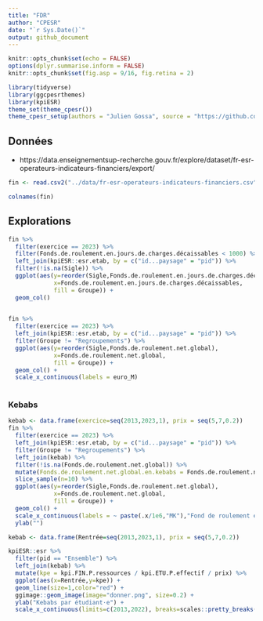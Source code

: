 ```yaml
---
title: "FDR"
author: "CPESR"
date: "`r Sys.Date()`"
output: github_document
---
```


```r
knitr::opts_chunk$set(echo = FALSE)
options(dplyr.summarise.inform = FALSE)
knitr::opts_chunk$set(fig.asp = 9/16, fig.retina = 2)

library(tidyverse)
library(ggcpesrthemes)
library(kpiESR)
theme_set(theme_cpesr())
theme_cpesr_setup(authors = "Julien Gossa", source = "https://github.com/cpesr/RFC/")
```

## Données 

- https://data.enseignementsup-recherche.gouv.fr/explore/dataset/fr-esr-operateurs-indicateurs-financiers/export/

```r
fin <- read.csv2("../data/fr-esr-operateurs-indicateurs-financiers.csv", dec='.')

colnames(fin)
```

## Explorations

```r
fin %>%
  filter(exercice == 2023) %>%
  filter(Fonds.de.roulement.en.jours.de.charges.décaissables < 1000) %>%
  left_join(kpiESR::esr.etab, by = c("id...paysage" = "pid")) %>%
  filter(!is.na(Sigle)) %>%
  ggplot(aes(y=reorder(Sigle,Fonds.de.roulement.en.jours.de.charges.décaissables),
             x=Fonds.de.roulement.en.jours.de.charges.décaissables,
             fill = Groupe)) +
  geom_col() 
  
```

```r
fin %>%
  filter(exercice == 2023) %>%
  left_join(kpiESR::esr.etab, by = c("id...paysage" = "pid")) %>%
  filter(Groupe != "Regroupements") %>%
  ggplot(aes(y=reorder(Sigle,Fonds.de.roulement.net.global),
             x=Fonds.de.roulement.net.global,
             fill = Groupe)) +
  geom_col() +
  scale_x_continuous(labels = euro_M)
  
```


### Kebabs

```r
kebab <- data.frame(exercice=seq(2013,2023,1), prix = seq(5,7,0.2))
fin %>% 
  filter(exercice == 2023) %>%
  left_join(kpiESR::esr.etab, by = c("id...paysage" = "pid")) %>%
  filter(Groupe != "Regroupements") %>%
  left_join(kebab) %>%
  filter(!is.na(Fonds.de.roulement.net.global)) %>%
  mutate(Fonds.de.roulement.net.global.en.kebabs = Fonds.de.roulement.net.global / 7) %>%
  slice_sample(n=10) %>%
  ggplot(aes(y=reorder(Sigle,Fonds.de.roulement.net.global),
             x=Fonds.de.roulement.net.global,
             fill = Groupe)) +
  geom_col() +
  scale_x_continuous(labels = ~ paste(.x/1e6,"MK"),"Fond de roulement en MegaKebab") +
  ylab("")

```

```r
kebab <- data.frame(Rentrée=seq(2013,2023,1), prix = seq(5,7,0.2))

kpiESR::esr %>%
  filter(pid == "Ensemble") %>%
  left_join(kebab) %>%
  mutate(kpe = kpi.FIN.P.ressources / kpi.ETU.P.effectif / prix) %>%
  ggplot(aes(x=Rentrée,y=kpe)) +
  geom_line(size=1,color="red") +
  ggimage::geom_image(image="donner.png", size=0.2) +
  ylab("Kebabs par étudiant⋅e") +
  scale_x_continuous(limits=c(2013,2022), breaks=scales::pretty_breaks())

```

